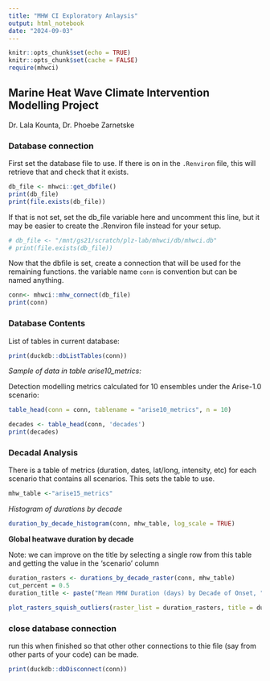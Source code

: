```yaml
---
title: "MHW CI Exploratory Anlaysis"
output: html_notebook
date: "2024-09-03"
---
```


```r
knitr::opts_chunk$set(echo = TRUE)
knitr::opts_chunk$set(cache = FALSE)
require(mhwci)

```

## Marine Heat Wave Climate Intervention Modelling Project

Dr. Lala Kounta, Dr. Phoebe Zarnetske

### Database connection

First set the database file to use.  If there is on in the `.Renviron` file, this will retrieve that and check that it exists. 

```r
db_file <- mhwci::get_dbfile()
print(db_file)
print(file.exists(db_file))
```

If that is not set, set the db_file variable here and uncomment this line, but it may be easier to create the .Renviron file instead for your setup. 

```r
# db_file <- "/mnt/gs21/scratch/plz-lab/mhwci/db/mhwci.db"
# print(file.exists(db_file))
```

Now that the dbfile is set, create a connection that will be used for the remaining functions.  the variable name `conn` is convention but can be named anything.   

```r

conn<- mhwci::mhw_connect(db_file)
print(conn)
```

### Database Contents
List of tables in current database:

```r
print(duckdb::dbListTables(conn))
```
*Sample of data in table arise10_metrics:*

Detection modelling metrics calculated for 10 ensembles under the Arise-1.0 scenario:

```r
table_head(conn = conn, tablename = "arise10_metrics", n = 10)
```

```r
decades <- table_head(conn, 'decades')
print(decades)
```
### Decadal Analysis

There is a table of metrics (duration, dates, lat/long, intensity, etc) for each  scenario that contains all scenarios.  This sets the table to use. 

```r
mhw_table <-"arise15_metrics"
```


*Histogram of durations by decade*

```r
duration_by_decade_histogram(conn, mhw_table, log_scale = TRUE)
```

**Global heatwave duration by decade**

Note: 
we can improve on the title by selecting a single row from this table 
and getting the value in the 'scenario' column

```r
duration_rasters <- durations_by_decade_raster(conn, mhw_table)
cut_percent = 0.5
duration_title <- paste("Mean MHW Duration (days) by Decade of Onset, ", mhw_table)

plot_rasters_squish_outliers(raster_list = duration_rasters, title = duration_title, cut_percent = 0.5 )

```


### close database connection 

run this when finished so that other other connections to thie file (say from other parts of your code) can be made. 

```r
print(duckdb::dbDisconnect(conn))

```


